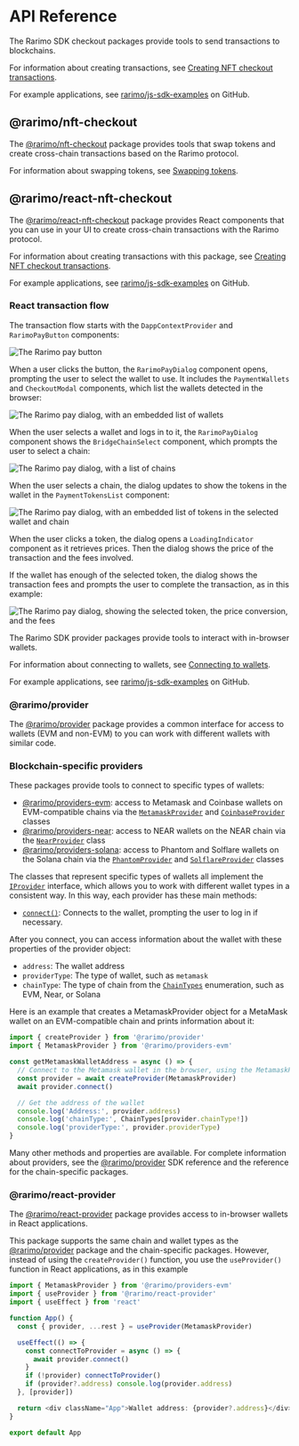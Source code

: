 ---
---

# API Reference

The Rarimo SDK checkout packages provide tools to send transactions to blockchains.

For information about creating transactions, see [Creating NFT checkout transactions](/bridging-protocol/creating-nft-checkout-transactions).

For example applications, see [rarimo/js-sdk-examples](https://github.com/rarimo/js-sdk-examples/) on GitHub.

## @rarimo/nft-checkout

The [@rarimo/nft-checkout](https://www.npmjs.com/package/@rarimo/nft-checkout) package provides tools that swap tokens and create cross-chain transactions based on the Rarimo protocol.

For information about swapping tokens, see [Swapping tokens](/bridging-protocol/swapping-tokens).

## @rarimo/react-nft-checkout

The [@rarimo/react-nft-checkout](https://www.npmjs.com/package/@rarimo/react-nft-checkout) package provides React components that you can use in your UI to create cross-chain transactions with the Rarimo protocol.

For information about creating transactions with this package, see [Creating NFT checkout transactions](/bridging-protocol/creating-nft-checkout-transactions).

For example applications, see [rarimo/js-sdk-examples](https://github.com/rarimo/js-sdk-examples/) on GitHub.

### React transaction flow

The transaction flow starts with the `DappContextProvider` and `RarimoPayButton` components:

![The Rarimo pay button](/img/sdk/RarimoPayButton.png)

When a user clicks the button, the `RarimoPayDialog` component opens, prompting the user to select the wallet to use.
It includes the `PaymentWallets` and `CheckoutModal` components, which list the wallets detected in the browser:

![The Rarimo pay dialog, with an embedded list of wallets](/img/sdk/RarimoPayDialog-wallets.png)

When the user selects a wallet and logs in to it, the `RarimoPayDialog` component shows the `BridgeChainSelect` component, which prompts the user to select a chain:

![The Rarimo pay dialog, with a list of chains](/img/sdk/RarimoPayDialog-chains.png)

When the user selects a chain, the dialog updates to show the tokens in the wallet in the `PaymentTokensList` component:

![The Rarimo pay dialog, with an embedded list of tokens in the selected wallet and chain](/img/sdk/RarimoPayDialog-tokens.png)

When the user clicks a token, the dialog opens a `LoadingIndicator` component as it retrieves prices.
Then the dialog shows the price of the transaction and the fees involved.

If the wallet has enough of the selected token, the dialog shows the transaction fees and prompts the user to complete the transaction, as in this example:

![The Rarimo pay dialog, showing the selected token, the price conversion, and the fees](/img/sdk/RarimoPayDialog-checkout.png)

The Rarimo SDK provider packages provide tools to interact with in-browser wallets.

For information about connecting to wallets, see [Connecting to wallets](/bridging-protocol/connecting-to-wallets).

For example applications, see [rarimo/js-sdk-examples](https://github.com/rarimo/js-sdk-examples/) on GitHub.

### @rarimo/provider

The [@rarimo/provider](https://www.npmjs.com/package/@rarimo/provider) package provides a common interface for access to wallets (EVM and non-EVM) to you can work with different wallets with similar code.

### Blockchain-specific providers

These packages provide tools to connect to specific types of wallets:

- [@rarimo/providers-evm](https://rarimo.github.io/js-sdk/modules/_rarimo_providers_evm.html): access to Metamask and Coinbase wallets on EVM-compatible chains via the [`MetamaskProvider`](https://rarimo.github.io/js-sdk/classes/_rarimo_providers_evm.MetamaskProvider.html) and [`CoinbaseProvider`](https://rarimo.github.io/js-sdk/classes/_rarimo_providers_evm.CoinbaseProvider.html) classes
- [@rarimo/providers-near](https://rarimo.github.io/js-sdk/modules/_rarimo_providers_near.html): access to NEAR wallets on the NEAR chain via the [`NearProvider`](https://rarimo.github.io/js-sdk/classes/_rarimo_providers_near.NearProvider.html) class
- [@rarimo/providers-solana](https://rarimo.github.io/js-sdk/modules/_rarimo_providers_solana.html): access to Phantom and Solflare wallets on the Solana chain via the [`PhantomProvider`](https://rarimo.github.io/js-sdk/classes/_rarimo_providers_solana.PhantomProvider.html) and [`SolflareProvider`](https://rarimo.github.io/js-sdk/classes/_rarimo_providers_solana.SolflareProvider.html) classes

The classes that represent specific types of wallets all implement the [`IProvider`](https://rarimo.github.io/js-sdk/interfaces/_rarimo_provider.IProvider.html) interface, which allows you to work with different wallet types in a consistent way.
In this way, each provider has these main methods:

- [`connect()`](https://rarimo.github.io/js-sdk/interfaces/_rarimo_provider.IProvider.html#connect): Connects to the wallet, prompting the user to log in if necessary.

After you connect, you can access information about the wallet with these properties of the provider object:

- `address`: The wallet address
- `providerType`: The type of wallet, such as `metamask`
- `chainType`: The type of chain from the [`ChainTypes`](https://rarimo.github.io/js-sdk/enums/_rarimo_shared.ChainTypes.html) enumeration, such as EVM, Near, or Solana

Here is an example that creates a MetamaskProvider object for a MetaMask wallet on an EVM-compatible chain and prints information about it:

```ts
import { createProvider } from '@rarimo/provider'
import { MetamaskProvider } from '@rarimo/providers-evm'

const getMetamaskWalletAddress = async () => {
  // Connect to the Metamask wallet in the browser, using the MetamaskProvider interface to limit bundle size.
  const provider = await createProvider(MetamaskProvider)
  await provider.connect()

  // Get the address of the wallet
  console.log('Address:', provider.address)
  console.log('chainType:', ChainTypes[provider.chainType!])
  console.log('providerType:', provider.providerType)
}
```

Many other methods and properties are available.
For complete information about providers, see the [@rarimo/provider](https://rarimo.github.io/js-sdk/modules/_rarimo_provider.html) SDK reference and the reference for the chain-specific packages.

### @rarimo/react-provider

The [@rarimo/react-provider](https://www.npmjs.com/package/@rarimo/react-provider) package provides access to in-browser wallets in React applications.

This package supports the same chain and wallet types as the [@rarimo/provider](https://www.npmjs.com/package/@rarimo/provider) package and the chain-specific packages.
However, instead of using the `createProvider()` function, you use the `useProvider()` function in React applications, as in this example

```ts
import { MetamaskProvider } from '@rarimo/providers-evm'
import { useProvider } from '@rarimo/react-provider'
import { useEffect } from 'react'

function App() {
  const { provider, ...rest } = useProvider(MetamaskProvider)

  useEffect(() => {
    const connectToProvider = async () => {
      await provider.connect()
    }
    if (!provider) connectToProvider()
    if (provider?.address) console.log(provider.address)
  }, [provider])

  return <div className="App">Wallet address: {provider?.address}</div>
}

export default App
```
